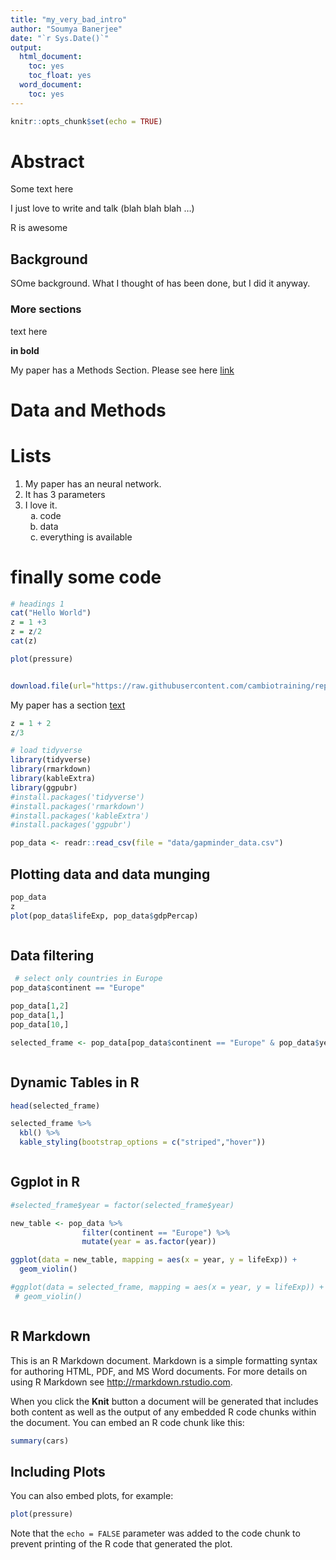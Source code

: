 ```yaml
---
title: "my_very_bad_intro"
author: "Soumya Banerjee"
date: "`r Sys.Date()`"
output:
  html_document:
    toc: yes
    toc_float: yes
  word_document:
    toc: yes
---
```


```r
knitr::opts_chunk$set(echo = TRUE)
```

# Abstract

Some text here

I just love to write and talk (blah blah blah ...)

R is awesome

## Background

SOme background. What I thought of has been done, but I did it anyway.


### More sections

text here

**in bold**

My paper has a Methods Section. Please see here [link](#section-methods)


# Data and Methods {#section-methods}

# Lists

1. My paper has an neural network.
2. It has 3 parameters
3. I love it.
     a. code
     b. data
     c. everything is available


# finally some code

```r
# headings 1
cat("Hello World")
z = 1 +3
z = z/2
cat(z)

plot(pressure)


download.file(url="https://raw.githubusercontent.com/cambiotraining/reproducibility-training/master/data/gapminder_data.csv", destfile="data/gapminder_data.csv")
```

My paper has a section [text](#data-munging)

```r
z = 1 + 2
z/3

# load tidyverse
library(tidyverse)
library(rmarkdown)
library(kableExtra)
library(ggpubr)
#install.packages('tidyverse')
#install.packages('rmarkdown')
#install.packages('kableExtra')
#install.packages('ggpubr')

pop_data <- readr::read_csv(file = "data/gapminder_data.csv")


```

## Plotting data and data munging 

```r

pop_data
z
plot(pop_data$lifeExp, pop_data$gdpPercap)



```

## Data filtering

```r
 # select only countries in Europe
pop_data$continent == "Europe"

pop_data[1,2]
pop_data[1,]
pop_data[10,]

selected_frame <- pop_data[pop_data$continent == "Europe" & pop_data$year == 2007,]



```

## Dynamic Tables in R

```r
head(selected_frame)

selected_frame %>%
  kbl() %>%
  kable_styling(bootstrap_options = c("striped","hover"))



```
## Ggplot in R
```r

#selected_frame$year = factor(selected_frame$year)

new_table <- pop_data %>%
                filter(continent == "Europe") %>%
                mutate(year = as.factor(year)) 

ggplot(data = new_table, mapping = aes(x = year, y = lifeExp)) + 
  geom_violin()

#ggplot(data = selected_frame, mapping = aes(x = year, y = lifeExp)) + 
 # geom_violin()



```


## R Markdown

This is an R Markdown document. Markdown is a simple formatting syntax for authoring HTML, PDF, and MS Word documents. For more details on using R Markdown see <http://rmarkdown.rstudio.com>.

When you click the **Knit** button a document will be generated that includes both content as well as the output of any embedded R code chunks within the document. You can embed an R code chunk like this:

```r
summary(cars)
```

## Including Plots

You can also embed plots, for example:

```r
plot(pressure)
```

Note that the `echo = FALSE` parameter was added to the code chunk to prevent printing of the R code that generated the plot.
